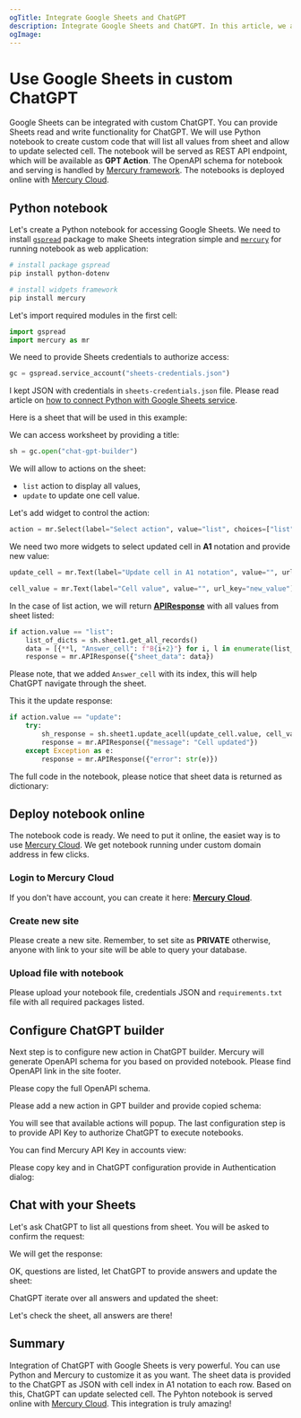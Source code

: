 ```yaml
---
ogTitle: Integrate Google Sheets and ChatGPT
description: Integrate Google Sheets and ChatGPT. In this article, we are using Python notebook and Mercury framework. The notebook is served as REST API endpoint. ChatGPT can list all values from the sheet or update selected cell. 
ogImage:
---
```



# Use Google Sheets in custom ChatGPT 

Google Sheets can be integrated with custom ChatGPT. You can provide Sheets read and write functionality for ChatGPT. We will use Python notebook to create custom code that will list all values from sheet and allow to update selected cell. The notebook will be served as REST API endpoint, which will be available as **GPT Action**. The OpenAPI schema for notebook and serving is handled by [Mercury framework](https://github.com/mljar/mercury). The notebooks is deployed online with [Mercury Cloud](/pricing/).

## Python notebook

Let's create a Python notebook for accessing Google Sheets. We need to install [`gspread`](https://github.com/burnash/gspread) package to make Sheets integration simple and [`mercury`](/) for running notebook as web application:

```bash
# install package gspread
pip install python-dotenv

# install widgets framework
pip install mercury 
```

Let's import required modules in the first cell:

```python
import gspread
import mercury as mr
```

We need to provide Sheets credentials to authorize access:

```python
gc = gspread.service_account("sheets-credentials.json")
```

I kept JSON with credentials in `sheets-credentials.json` file. Please read article on [how to connect Python with Google Sheets service](https://mljar.com/blog/authenticate-python-google-sheets-service-account-json-credentials/).

Here is a sheet that will be used in this example:

<Screenshot src={sheetsQuestionsPng} alt="Sheets used in GPT integrations" />

We can access worksheet by providing a title:
```python
sh = gc.open("chat-gpt-builder")
```

We will allow to actions on the sheet:
- `list` action to display all values,
- `update` to update one cell value.

Let's add widget to control the action:
```python 
action = mr.Select(label="Select action", value="list", choices=["list", "update"], url_key="action")
```

We need two more widgets to select updated cell in **A1** notation and provide new value:

```python 
update_cell = mr.Text(label="Update cell in A1 notation", value="", url_key="cell")
```
```python 
cell_value = mr.Text(label="Cell value", value="", url_key="new_value")
```

In the case of list action, we will return [**APIResponse**](/docs/output-widgets/apiresponse/) with all values from sheet listed:
```python
if action.value == "list":
    list_of_dicts = sh.sheet1.get_all_records()
    data = [{**l, "Answer_cell": f"B{i+2}"} for i, l in enumerate(list_of_dicts)]
    response = mr.APIResponse({"sheet_data": data})
```

Please note, that we added `Answer_cell` with its index, this will help ChatGPT navigate through the sheet.

This it the update response:
```python
if action.value == "update":
    try:
        sh_response = sh.sheet1.update_acell(update_cell.value, cell_value.value)
        response = mr.APIResponse({"message": "Cell updated"})
    except Exception as e:
        response = mr.APIResponse({"error": str(e)})
```

The full code in the notebook, please notice that sheet data is returned as dictionary:
<Screenshot src={notebookPng} alt="Full code to query database in the notebook" />

## Deploy notebook online 

The notebook code is ready. We need to put it online, the easiet way is to use [Mercury Cloud](/pricing/). We get notebook running under custom domain address in few clicks.

<div className="steps-container">

### Login to Mercury Cloud

If you don't have account, you can create it here: [**Mercury Cloud**](https://cloud.runmercury.com/register).

### Create new site

Please create a new site. Remember, to set site as **PRIVATE** otherwise, anyone with link to your site will be able to query your database.

<Screenshot src={privateSitePng} alt="Private Site in Mercury Cloud" />

### Upload file with notebook

Please upload your notebook file, credentials JSON and `requirements.txt` file with all required packages listed.

<Screenshot src={uploadedFilesPng} alt="Uploaded files to make ChatGPT integration with Google Sheets in Mercury Cloud" />

</div>


## Configure ChatGPT builder 

Next step is to configure new action in ChatGPT builder. Mercury will generate OpenAPI schema for you based on provided notebook. Please find OpenAPI link in the site footer.
<Screenshot src={openAPIPng} alt="Site in Mercury with OpenAPI link in the footer" />

Please copy the full OpenAPI schema.
<Screenshot src={openAPISchemaPng} alt="OpenAPI schema for provided notebooks" />

Please add a new action in GPT builder and provide copied schema:
<Screenshot src={gptBuilderConfigurePng} alt="Configure ChatGPT with OpenAPI schema from Mercury" />

You will see that available actions will popup. The last configuration step is to provide API Key to authorize ChatGPT to execute notebooks.

You can find Mercury API Key in accounts view:
<Screenshot src={accountApiKeyPng} alt="Mercury API Key" />

Please copy key and in ChatGPT configuration provide in Authentication dialog:
<Screenshot src={authenticationPng} alt="Mercury API Key in ChatGPT authentication" />

## Chat with your Sheets

Let's ask ChatGPT to list all questions from sheet. You will be asked to confirm the request:
<Screenshot src={confirmRequestPng} alt="ChatGPT confirm request to access sheets" />

We will get the response:
<Screenshot src={sheetDataListedPng} alt="Mercury API Key in ChatGPT authentication" />

OK, questions are listed, let ChatGPT to provide answers and update the sheet:

<Screenshot src={answersPng} alt="ChatGPT provides answers" />

ChatGPT iterate over all answers and updated the sheet:
<Screenshot src={updateCellsPng} alt="Mercury API Key in ChatGPT authentication" />

Let's check the sheet, all answers are there!
<Screenshot src={updatedSheetPng} alt="Mercury API Key in ChatGPT authentication" />

## Summary

Integration of ChatGPT with Google Sheets is very powerful. You can use Python and Mercury to customize it as you want. The sheet data is provided to the ChatGPT as JSON with cell index in A1 notation to each row. Based on this, ChatGPT can update selected cell. The Pyhton notebook is served online with [Mercury Cloud](/pricing/). This integration is truly amazing!

<Screenshot src={amazingPng} alt="ChatGPT integration with Google Sheets and Mercury is amazing" />